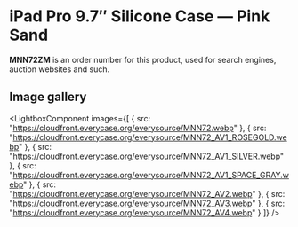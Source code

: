 
# iPad Pro 9.7″ Silicone Case — Pink Sand

<Callout type='info' emoji='👉🏻'>**MNN72ZM** is an order number for this product, used for search engines, auction websites and such.</Callout>

## Image gallery

<LightboxComponent
    images={[
      {
        src: "https://cloudfront.everycase.org/everysource/MNN72.webp"
      },
      {
        src: "https://cloudfront.everycase.org/everysource/MNN72_AV1_ROSEGOLD.webp"
      },
      {
        src: "https://cloudfront.everycase.org/everysource/MNN72_AV1_SILVER.webp"
      },
      {
        src: "https://cloudfront.everycase.org/everysource/MNN72_AV1_SPACE_GRAY.webp"
      },
      {
        src: "https://cloudfront.everycase.org/everysource/MNN72_AV2.webp"
      },
      {
        src: "https://cloudfront.everycase.org/everysource/MNN72_AV3.webp"
      },
      {
        src: "https://cloudfront.everycase.org/everysource/MNN72_AV4.webp"
      }
    ]}
  />
